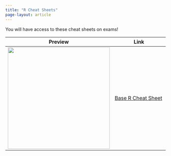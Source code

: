 ```yaml
---
title: "R Cheat Sheets"
page-layout: article
---
```


You will have access to these cheat sheets on exams! 

| Preview | Link |
|---------|------|
| ![](assests/cheatsheets/thumbnails/base-r.png){width=320px} | [Base R Cheat Sheet](assets/cheatsheets/base-r.pdf){target="_blank"} |
